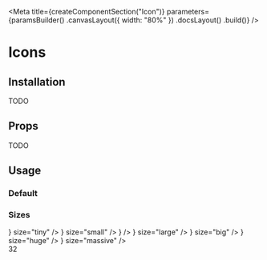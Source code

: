 
<Meta
    title={createComponentSection("Icon")}
    parameters={paramsBuilder()
        .canvasLayout({ width: "80%" })
        .docsLayout(<ReactComponentsLayout sourcePath="/packages/icons/src/icon.jsx" />)
        .build()}
/>

# Icons

## Installation

TODO

## Props

TODO

## Usage

### Default

### Sizes

<Preview>
    <Story name="size">
        <div className="flex items-end items-space-between">
            <Icon content={<GearIcon32 />} size="tiny" />
            <Icon content={<GearIcon32 />} size="small" />
            <Icon content={<GearIcon32 />} />
            <Icon content={<GearIcon32 />} size="large" />
            <Icon content={<GearIcon32 />} size="big" />
            <Icon content={<GearIcon32 />} size="huge" />
            <Icon content={<GearIcon32 />} size="massive" />
        </div>32
    </Story>
</Preview>

<Preview>
    <Story name="size2">
        <div className="flex items-end items-space-between">
            <AddIcon size="tiny" />
            <AddIcon size="small" />
            <AddIcon />
            <AddIcon size="large" />
            <AddIcon size="big" />
            <AddIcon size="huge" />
            <AddIcon size="massive" />
        </div>
    </Story>
</Preview>
